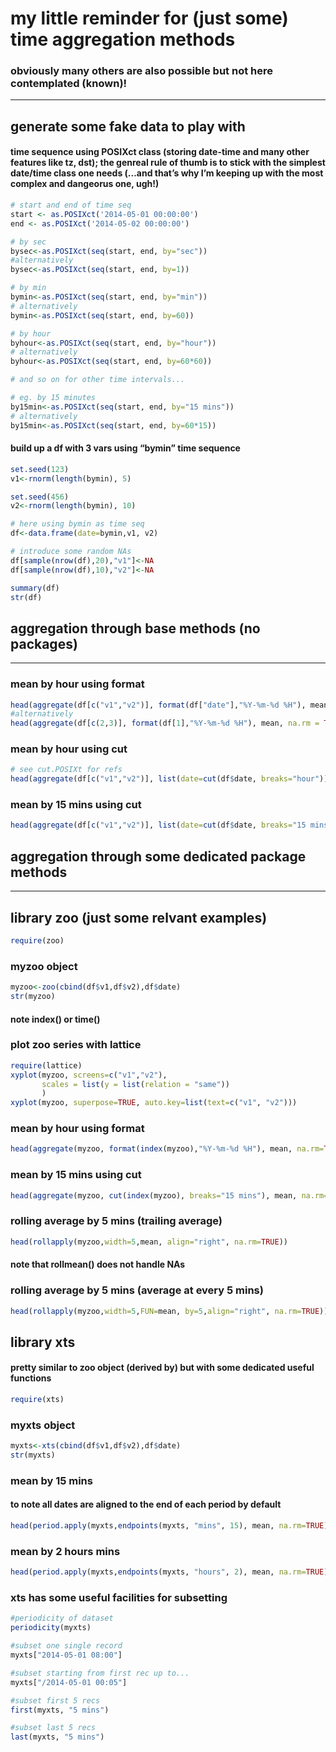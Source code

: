 # my little reminder for (just some) time aggregation methods
### obviously many others are also possible but not here contemplated (known)!

*****

## generate some fake data to play with

#### time sequence using POSIXct class (storing date-time and many other features like tz, dst); the genreal rule of thumb is to stick with the simplest date/time class one needs (...and that's why I'm keeping up with the most complex and dangeorus one, ugh!) 

```r
# start and end of time seq
start <- as.POSIXct('2014-05-01 00:00:00')
end <- as.POSIXct('2014-05-02 00:00:00')

# by sec
bysec<-as.POSIXct(seq(start, end, by="sec"))
#alternatively   
bysec<-as.POSIXct(seq(start, end, by=1))

# by min
bymin<-as.POSIXct(seq(start, end, by="min"))
# alternatively   
bymin<-as.POSIXct(seq(start, end, by=60))

# by hour
byhour<-as.POSIXct(seq(start, end, by="hour"))
# alternatively 
byhour<-as.POSIXct(seq(start, end, by=60*60))

# and so on for other time intervals...

# eg. by 15 minutes
by15min<-as.POSIXct(seq(start, end, by="15 mins"))
# alternatively   
by15min<-as.POSIXct(seq(start, end, by=60*15))

```

#### build up a df with 3 vars using "bymin" time sequence

```r
set.seed(123)
v1<-rnorm(length(bymin), 5)

set.seed(456)
v2<-rnorm(length(bymin), 10)

# here using bymin as time seq
df<-data.frame(date=bymin,v1, v2)

# introduce some random NAs
df[sample(nrow(df),20),"v1"]<-NA
df[sample(nrow(df),10),"v2"]<-NA

summary(df)
str(df)
```

## aggregation through base methods (no packages)
****

### mean by hour using format
```r
head(aggregate(df[c("v1","v2")], format(df["date"],"%Y-%m-%d %H"), mean, na.rm = TRUE))
#alternatively
head(aggregate(df[c(2,3)], format(df[1],"%Y-%m-%d %H"), mean, na.rm = TRUE))
```

### mean by hour using cut
```r
# see cut.POSIXt for refs
head(aggregate(df[c("v1","v2")], list(date=cut(df$date, breaks="hour")), mean, na.rm = TRUE))
```

### mean by 15 mins using cut
```r
head(aggregate(df[c("v1","v2")], list(date=cut(df$date, breaks="15 mins")), mean, na.rm = TRUE))
```

## aggregation through some dedicated package methods
****

## library zoo (just some relvant examples)

```r
require(zoo)
```
### myzoo object
```r
myzoo<-zoo(cbind(df$v1,df$v2),df$date)
str(myzoo)
```
#### note index() or time()

### plot zoo series with lattice
```r
require(lattice)
xyplot(myzoo, screens=c("v1","v2"),
       scales = list(y = list(relation = "same"))
       )
xyplot(myzoo, superpose=TRUE, auto.key=list(text=c("v1", "v2")))

```

### mean by hour using format

```r
head(aggregate(myzoo, format(index(myzoo),"%Y-%m-%d %H"), mean, na.rm=TRUE))
```


### mean by 15 mins using cut

```r
head(aggregate(myzoo, cut(index(myzoo), breaks="15 mins"), mean, na.rm=TRUE))
```

### rolling average by 5 mins (trailing average)

```r
head(rollapply(myzoo,width=5,mean, align="right", na.rm=TRUE))
```
#### note that rollmean() does not handle NAs

### rolling average by 5 mins (average at every 5 mins)

```r
head(rollapply(myzoo,width=5,FUN=mean, by=5,align="right", na.rm=TRUE))
```


## library xts
#### pretty similar to zoo object (derived by) but with some dedicated useful functions
```r
require(xts)
```
### myxts object
```r
myxts<-xts(cbind(df$v1,df$v2),df$date)
str(myxts)
```
### mean by 15 mins
#### to note all dates are aligned to the end of each period by default
```r
head(period.apply(myxts,endpoints(myxts, "mins", 15), mean, na.rm=TRUE))
```

### mean by 2 hours mins
```r
head(period.apply(myxts,endpoints(myxts, "hours", 2), mean, na.rm=TRUE))
```
### xts has some useful facilities for subsetting
```r
#periodicity of dataset
periodicity(myxts)

#subset one single record
myxts["2014-05-01 08:00"]

#subset starting from first rec up to...
myxts["/2014-05-01 00:05"]

#subset first 5 recs
first(myxts, "5 mins")

#subset last 5 recs
last(myxts, "5 mins")

```
